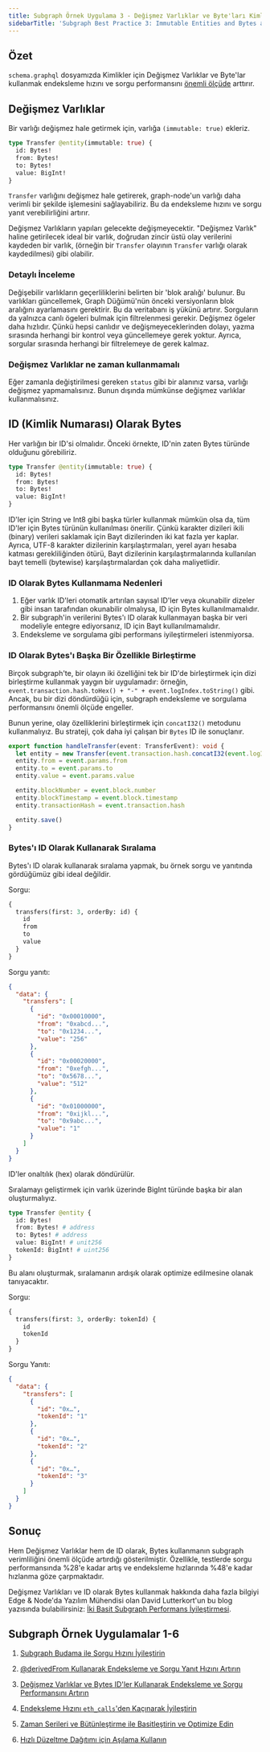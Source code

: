 ```yaml
---
title: Subgraph Örnek Uygulama 3 - Değişmez Varlıklar ve Byte'ları Kimlik Olarak Kullanarak Endeksleme ve Sorgu Performansını İyileştirin
sidebarTitle: 'Subgraph Best Practice 3: Immutable Entities and Bytes as IDs'
---
```


## Özet

`schema.graphql` dosyamızda Kimlikler için Değişmez Varlıklar ve Byte'lar kullanmak endeksleme hızını ve sorgu performansını [önemli ölçüde](https://thegraph.com/blog/two-simple-subgraph-performance-improvements/) arttırır.

## Değişmez Varlıklar

Bir varlığı değişmez hale getirmek için, varlığa `(immutable: true)` ekleriz.

```graphql
type Transfer @entity(immutable: true) {
  id: Bytes!
  from: Bytes!
  to: Bytes!
  value: BigInt!
}
```

`Transfer` varlığını değişmez hale getirerek, graph-node'un varlığı daha verimli bir şekilde işlemesini sağlayabiliriz. Bu da endeksleme hızını ve sorgu yanıt verebilirliğini artırır.

Değişmez Varlıkların yapıları gelecekte değişmeyecektir. "Değişmez Varlık" haline getirilecek ideal bir varlık, doğrudan zincir üstü olay verilerini kaydeden bir varlık, (örneğin bir `Transfer` olayının `Transfer` varlığı olarak kaydedilmesi) gibi olabilir.

### Detaylı İnceleme

Değişebilir varlıkların geçerliliklerini belirten bir 'blok aralığı' bulunur. Bu varlıkları güncellemek, Graph Düğümü'nün önceki versiyonların blok aralığını ayarlamasını gerektirir. Bu da veritabanı iş yükünü artırır. Sorguların da yalnızca canlı ögeleri bulmak için filtrelenmesi gerekir. Değişmez ögeler daha hızlıdır. Çünkü hepsi canlıdır ve değişmeyeceklerinden dolayı, yazma sırasında herhangi bir kontrol veya güncellemeye gerek yoktur. Ayrıca, sorgular sırasında herhangi bir filtrelemeye de gerek kalmaz.

### Değişmez Varlıklar ne zaman kullanmamalı

Eğer zamanla değiştirilmesi gereken `status` gibi bir alanınız varsa, varlığı değişmez yapmamalısınız. Bunun dışında mümkünse değişmez varlıklar kullanmalısınız.

## ID (Kimlik Numarası) Olarak Bytes

Her varlığın bir ID'si olmalıdır. Önceki örnekte, ID'nin zaten Bytes türünde olduğunu görebiliriz.

```graphql
type Transfer @entity(immutable: true) {
  id: Bytes!
  from: Bytes!
  to: Bytes!
  value: BigInt!
}
```

ID'ler için String ve Int8 gibi başka türler kullanmak mümkün olsa da, tüm ID'ler için Bytes türünün kullanılması önerilir. Çünkü karakter dizileri ikili (binary) verileri saklamak için Bayt dizilerinden iki kat fazla yer kaplar. Ayrıca, UTF-8 karakter dizilerinin karşılaştırmaları, yerel ayarı hesaba katması gerekliliğinden ötürü, Bayt dizilerinin karşılaştırmalarında kullanılan bayt temelli (bytewise) karşılaştırmalardan çok daha maliyetlidir.

### ID Olarak Bytes Kullanmama Nedenleri

1. Eğer varlık ID'leri otomatik artırılan sayısal ID'ler veya okunabilir dizeler gibi insan tarafından okunabilir olmalıysa, ID için Bytes kullanılmamalıdır.
2. Bir subgraph'in verilerini Bytes'ı ID olarak kullanmayan başka bir veri modeliyle entegre ediyorsanız, ID için Bayt kullanılmamalıdır.
3. Endeksleme ve sorgulama gibi performans iyileştirmeleri istenmiyorsa.

### ID Olarak Bytes'ı Başka Bir Özellikle Birleştirme

Birçok subgraph'te, bir olayın iki özelliğini tek bir ID'de birleştirmek için dizi birleştirme kullanmak yaygın bir uygulamadır: örneğin, `event.transaction.hash.toHex() + "-" + event.logIndex.toString()` gibi. Ancak, bu bir dizi döndürdüğü için, subgraph endeksleme ve sorgulama performansını önemli ölçüde engeller.

Bunun yerine, olay özelliklerini birleştirmek için `concatI32()` metodunu kullanmalıyız. Bu strateji, çok daha iyi çalışan bir `Bytes` ID ile sonuçlanır.

```typescript
export function handleTransfer(event: TransferEvent): void {
  let entity = new Transfer(event.transaction.hash.concatI32(event.logIndex.toI32()))
  entity.from = event.params.from
  entity.to = event.params.to
  entity.value = event.params.value

  entity.blockNumber = event.block.number
  entity.blockTimestamp = event.block.timestamp
  entity.transactionHash = event.transaction.hash

  entity.save()
}
```

### Bytes'ı ID Olarak Kullanarak Sıralama

Bytes'ı ID olarak kullanarak sıralama yapmak, bu örnek sorgu ve yanıtında gördüğümüz gibi ideal değildir.

Sorgu:

```graphql
{
  transfers(first: 3, orderBy: id) {
    id
    from
    to
    value
  }
}
```

Sorgu yanıtı:

```json
{
  "data": {
    "transfers": [
      {
        "id": "0x00010000",
        "from": "0xabcd...",
        "to": "0x1234...",
        "value": "256"
      },
      {
        "id": "0x00020000",
        "from": "0xefgh...",
        "to": "0x5678...",
        "value": "512"
      },
      {
        "id": "0x01000000",
        "from": "0xijkl...",
        "to": "0x9abc...",
        "value": "1"
      }
    ]
  }
}
```

ID'ler onaltılık (hex) olarak döndürülür.

Sıralamayı geliştirmek için varlık üzerinde BigInt türünde başka bir alan oluşturmalıyız.

```graphql
type Transfer @entity {
  id: Bytes!
  from: Bytes! # address
  to: Bytes! # address
  value: BigInt! # unit256
  tokenId: BigInt! # uint256
}
```

Bu alanı oluşturmak, sıralamanın ardışık olarak optimize edilmesine olanak tanıyacaktır.

Sorgu:

```graphql
{
  transfers(first: 3, orderBy: tokenId) {
    id
    tokenId
  }
}
```

Sorgu Yanıtı:

```json
{
  "data": {
    "transfers": [
      {
        "id": "0x…",
        "tokenId": "1"
      },
      {
        "id": "0x…",
        "tokenId": "2"
      },
      {
        "id": "0x…",
        "tokenId": "3"
      }
    ]
  }
}
```

## Sonuç

Hem Değişmez Varlıklar hem de ID olarak, Bytes kullanmanın subgraph verimliliğini önemli ölçüde artırdığı gösterilmiştir. Özellikle, testlerde sorgu performansında %28'e kadar artış ve endeksleme hızlarında %48'e kadar hızlanma göze çarpmaktadır.

Değişmez Varlıkları ve ID olarak Bytes kullanmak hakkında daha fazla bilgiyi Edge & Node'da Yazılım Mühendisi olan David Lutterkort'un bu blog yazısında bulabilirsiniz: [İki Basit Subgraph Performans İyileştirmesi](https://thegraph.com/blog/two-simple-subgraph-performance-improvements/).

## Subgraph Örnek Uygulamalar 1-6

1. [Subgraph Budama ile Sorgu Hızını İyileştirin](/subgraphs/cookbook/pruning/)

2. [@derivedFrom Kullanarak Endeksleme ve Sorgu Yanıt Hızını Artırın](/subgraphs/cookbook/derivedfrom/)

3. [Değişmez Varlıklar ve Bytes ID'ler Kullanarak Endeksleme ve Sorgu Performansını Artırın](/subgraphs/cookbook/immutable-entities-bytes-as-ids/)

4. [Endeksleme Hızını `eth_calls`'den Kaçınarak İyileştirin](/subgraphs/cookbook/avoid-eth-calls/)

5. [Zaman Serileri ve Bütünleştirme ile Basitleştirin ve Optimize Edin](/subgraphs/cookbook/timeseries/)

6. [Hızlı Düzeltme Dağıtımı için Aşılama Kullanın](/subgraphs/cookbook/grafting-hotfix/)
